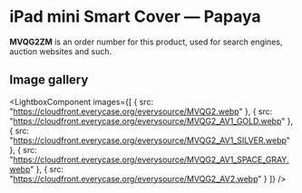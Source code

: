 
# iPad mini Smart Cover — Papaya

<Callout type='info' emoji='👉🏻'>**MVQG2ZM** is an order number for this product, used for search engines, auction websites and such.</Callout>

## Image gallery

<LightboxComponent
    images={[
      {
        src: "https://cloudfront.everycase.org/everysource/MVQG2.webp"
      },
      {
        src: "https://cloudfront.everycase.org/everysource/MVQG2_AV1_GOLD.webp"
      },
      {
        src: "https://cloudfront.everycase.org/everysource/MVQG2_AV1_SILVER.webp"
      },
      {
        src: "https://cloudfront.everycase.org/everysource/MVQG2_AV1_SPACE_GRAY.webp"
      },
      {
        src: "https://cloudfront.everycase.org/everysource/MVQG2_AV2.webp"
      }
    ]}
  />
